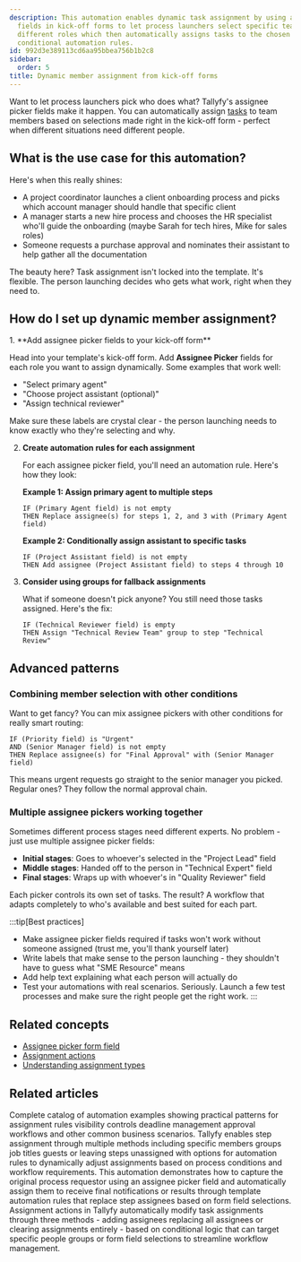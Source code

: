 ```yaml
---
description: This automation enables dynamic task assignment by using assignee picker
  fields in kick-off forms to let process launchers select specific team members for
  different roles which then automatically assigns tasks to the chosen people through
  conditional automation rules.
id: 992d3e389113cd6aa95bbea756b1b2c8
sidebar:
  order: 5
title: Dynamic member assignment from kick-off forms
---
```



Want to let process launchers pick who does what? Tallyfy's assignee picker fields make it happen. You can automatically assign [tasks](/products/pro/tracking-and-tasks/tasks/) to team members based on selections made right in the kick-off form - perfect when different situations need different people.

## What is the use case for this automation?

Here's when this really shines:

- A project coordinator launches a client onboarding process and picks which account manager should handle that specific client
- A manager starts a new hire process and chooses the HR specialist who'll guide the onboarding (maybe Sarah for tech hires, Mike for sales roles)
- Someone requests a purchase approval and nominates their assistant to help gather all the documentation

The beauty here? Task assignment isn't locked into the template. It's flexible. The person launching decides who gets what work, right when they need to.

## How do I set up dynamic member assignment?

<Steps>
1. **Add assignee picker fields to your kick-off form**
   
   Head into your template's kick-off form. Add **Assignee Picker** fields for each role you want to assign dynamically. Some examples that work well:
   - "Select primary agent"
   - "Choose project assistant (optional)"
   - "Assign technical reviewer"
   
   Make sure these labels are crystal clear - the person launching needs to know exactly who they're selecting and why.

2. **Create automation rules for each assignment**
   
   For each assignee picker field, you'll need an automation rule. Here's how they look:
   
   **Example 1: Assign primary agent to multiple steps**
   ```
   IF (Primary Agent field) is not empty
   THEN Replace assignee(s) for steps 1, 2, and 3 with (Primary Agent field)
   ```
   
   **Example 2: Conditionally assign assistant to specific tasks**
   ```
   IF (Project Assistant field) is not empty
   THEN Add assignee (Project Assistant field) to steps 4 through 10
   ```

3. **Consider using groups for fallback assignments**
   
   What if someone doesn't pick anyone? You still need those tasks assigned. Here's the fix:
   ```
   IF (Technical Reviewer field) is empty
   THEN Assign "Technical Review Team" group to step "Technical Review"
   ```
</Steps>

## Advanced patterns

### Combining member selection with other conditions

Want to get fancy? You can mix assignee pickers with other conditions for really smart routing:

```
IF (Priority field) is "Urgent" 
AND (Senior Manager field) is not empty
THEN Replace assignee(s) for "Final Approval" with (Senior Manager field)
```

This means urgent requests go straight to the senior manager you picked. Regular ones? They follow the normal approval chain.

### Multiple assignee pickers working together

Sometimes different process stages need different experts. No problem - just use multiple assignee picker fields:

- **Initial stages**: Goes to whoever's selected in the "Project Lead" field
- **Middle stages**: Handed off to the person in "Technical Expert" field  
- **Final stages**: Wraps up with whoever's in "Quality Reviewer" field

Each picker controls its own set of tasks. The result? A workflow that adapts completely to who's available and best suited for each part.

:::tip[Best practices]
- Make assignee picker fields required if tasks won't work without someone assigned (trust me, you'll thank yourself later)
- Write labels that make sense to the person launching - they shouldn't have to guess what "SME Resource" means
- Add help text explaining what each person will actually do
- Test your automations with real scenarios. Seriously. Launch a few test processes and make sure the right people get the right work.
:::

## Related concepts

- [Assignee picker form field](/products/pro/tracking-and-tasks/tasks/what-are-form-fields-in-tallyfy/#assignee-picker)
- [Assignment actions](/products/pro/documenting/templates/automations/actions/asignment-actions/)
- [Understanding assignment types](/products/pro/documenting/templates/edit-templates/understanding-assignment-types/)


## Related articles
<CardGrid>
<LinkTitleCard header="<b>Automations > Examples</b>" href="/products/pro/documenting/templates/automations/examples/" > Complete catalog of automation examples showing practical patterns for assignment rules visibility controls deadline management approval workflows and other common business scenarios. </LinkTitleCard>
<LinkTitleCard header="<b>Edit Templates > Assign steps in the Tallyfy template builder</b>" href="/products/pro/documenting/templates/edit-templates/assign-steps-in-the-tallyfy-template-builder/" > Tallyfy enables step assignment through multiple methods including specific members groups job titles guests or leaving steps unassigned with options for automation rules to dynamically adjust assignments based on process conditions and workflow requirements. </LinkTitleCard>
<LinkTitleCard header="<b>Examples > Automatically assign a step to the original process requestor</b>" href="/products/pro/documenting/templates/automations/examples/assign-step-to-requestor/" > This automation demonstrates how to capture the original process requestor using an assignee picker field and automatically assign them to receive final notifications or results through template automation rules that replace step assignees based on form field selections. </LinkTitleCard>
<LinkTitleCard header="<b>Actions > Automate task assignments</b>" href="/products/pro/documenting/templates/automations/actions/asignment-actions/" > Assignment actions in Tallyfy automatically modify task assignments through three methods - adding assignees replacing all assignees or clearing assignments entirely - based on conditional logic that can target specific people groups or form field selections to streamline workflow management. </LinkTitleCard>
</CardGrid>